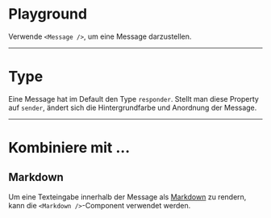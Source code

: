# Playground

Verwende `<Message />`, um eine Message darzustellen.

<LiveCodeEditor />

---

# Type

Eine Message hat im Default den Type `responder`. Stellt man diese Property
auf `sender`, ändert sich die Hintergrundfarbe und Anordnung der Message.

<LiveCodeEditor example="sender" editorCollapsed />

---

# Kombiniere mit ...

## Markdown

Um eine Texteingabe innerhalb der Message als [Markdown](/03-components/content/markdown) 
zu rendern, kann die `<Markdown />`-Component verwendet werden.

<LiveCodeEditor example="markdown" editorCollapsed />
